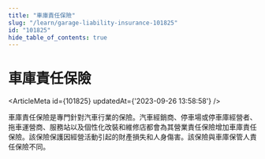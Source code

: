 ```yaml
---
title: "車庫責任保險"
slug: "/learn/garage-liability-insurance-101825"
id: "101825"
hide_table_of_contents: true
---
```



# 車庫責任保險

<ArticleMeta id={101825} updatedAt={'2023-09-26 13:58:58'} />
<div className='border-solid border-b border-t-0 my-4 border-[var(--ifm-color-gray-300)]' />

車庫責任保險是專門針對汽車行業的保險。汽車經銷商、停車場或停車庫經營者、拖車運營商、服務站以及個性化改裝和維修店都會為其營業責任保險增加車庫責任保險。該保險保護因經營活動引起的財產損失和人身傷害。該保險與車庫保管人責任保險不同。

